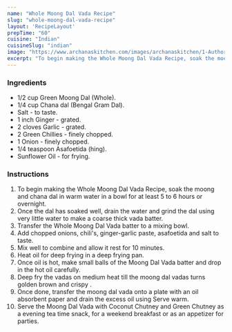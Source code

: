 ---
name: "Whole Moong Dal Vada Recipe"
slug: "whole-moong-dal-vada-recipe"
layout: 'RecipeLayout'
prepTime: "60"
cuisine: "Indian"
cuisineSlug: "indian"
image: "https://www.archanaskitchen.com/images/archanaskitchen/1-Author/Preeti_Tamilarasan/Whole_Moong_Dal_Vada_Recipe_by_archanas_kitchen-1.jpg"
excerpt: "To begin making the Whole Moong Dal Vada Recipe, soak the moong and chana dal in warm water in a bowl for at least 5 to 6 hours or overnight"
---

### Ingredients

- 1/2 cup Green Moong Dal (Whole).
- 1/4 cup Chana dal (Bengal Gram Dal).
- Salt - to taste.
- 1 inch Ginger - grated.
- 2 cloves Garlic - grated.
- 2 Green Chillies - finely chopped.
- 1 Onion - finely chopped.
- 1/4 teaspoon Asafoetida (hing).
- Sunflower Oil - for frying.

### Instructions

1. To begin making the Whole Moong Dal Vada Recipe, soak the moong and chana dal in warm water in a bowl for at least 5 to 6 hours or overnight.
1. Once the dal has soaked well, drain the water and grind the dal using very little water to make a coarse thick vada batter.
1. Transfer the Whole Moong Dal Vada batter to a mixing bowl.
1. Add chopped onions, chili's, ginger-garlic paste, asafoetida and salt to taste.
1. Mix well to combine and allow it rest for 10 minutes.
1. Heat oil for deep frying in a deep frying pan.
1. Once oil is hot, make small balls of the Moong Dal Vada batter and drop in the hot oil carefully.
1. Deep fry the vadas on medium heat till the moong dal vadas turns golden brown and crispy .
1. Once done, transfer the moong dal vada onto a plate with an oil absorbent paper and drain the excess oil using Serve warm.
1. Serve the Moong Dal Vada with Coconut Chutney and Green Chutney as a evening tea time snack, for a weekend breakfast or as an appetizer for parties.
